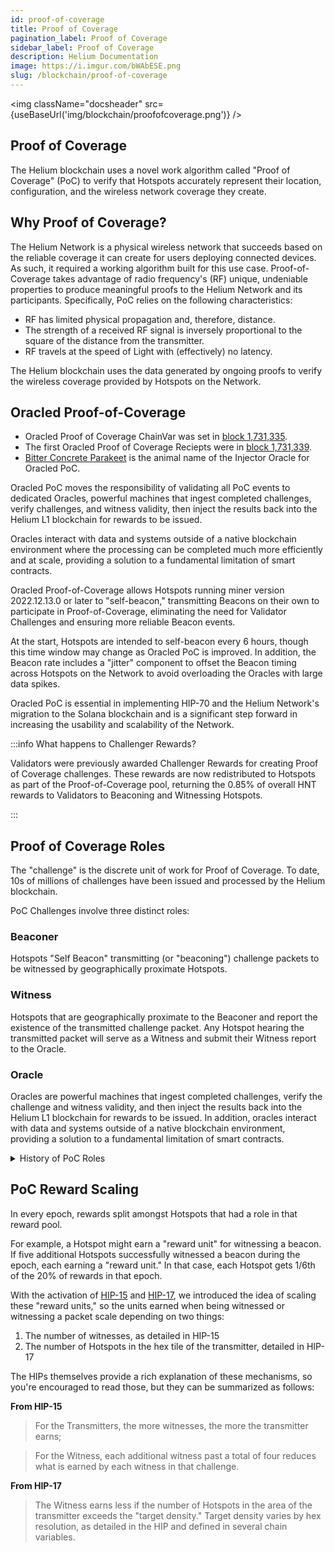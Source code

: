 ```yaml
---
id: proof-of-coverage
title: Proof of Coverage
pagination_label: Proof of Coverage
sidebar_label: Proof of Coverage
description: Helium Documentation
image: https://i.imgur.com/bWAbESE.png
slug: /blockchain/proof-of-coverage
---
```


<!--TODO: specify and merge content with subDAO PoC pages  -->

<img className="docsheader" src={useBaseUrl('img/blockchain/proofofcoverage.png')} />

## Proof of Coverage

The Helium blockchain uses a novel work algorithm called "Proof of Coverage" (PoC) to verify that
Hotspots accurately represent their location, configuration, and the wireless network coverage they
create.

## Why Proof of Coverage?

The Helium Network is a physical wireless network that succeeds based on the reliable coverage it
can create for users deploying connected devices. As such, it required a working algorithm built for
this use case. Proof-of-Coverage takes advantage of radio frequency's (RF) unique, undeniable
properties to produce meaningful proofs to the Helium Network and its participants. Specifically,
PoC relies on the following characteristics:

- RF has limited physical propagation and, therefore, distance.
- The strength of a received RF signal is inversely proportional to the square of the distance from
  the transmitter.
- RF travels at the speed of Light with (effectively) no latency.

The Helium blockchain uses the data generated by ongoing proofs to verify the wireless coverage
provided by Hotspots on the Network.

## Oracled Proof-of-Coverage

- Oracled Proof of Coverage ChainVar was set in
  [block 1,731,335](https://explorer.helium.com/blocks/1731335).
- The first Oracled Proof of Coverage Reciepts were in
  [block 1,731,339](https://explorer.helium.com/blocks/1731339).
- [Bitter Concrete Parakeet](https://explorer.helium.com/validators/12xtDibQdaAsvbPTqFbecGaA4iHd7NzRg6s7foQ2HCxouHo11TE)
  is the animal name of the Injector Oracle for Oracled PoC.

Oracled PoC moves the responsibility of validating all PoC events to dedicated Oracles, powerful
machines that ingest completed challenges, verify challenges, and witness validity, then inject the
results back into the Helium L1 blockchain for rewards to be issued.

Oracles interact with data and systems outside of a native blockchain environment where the
processing can be completed much more efficiently and at scale, providing a solution to a
fundamental limitation of smart contracts.

Oracled Proof-of-Coverage allows Hotspots running miner version 2022.12.13.0 or later to
"self-beacon," transmitting Beacons on their own to participate in Proof-of-Coverage, eliminating
the need for Validator Challenges and ensuring more reliable Beacon events.

At the start, Hotspots are intended to self-beacon every 6 hours, though this time window may change
as Oracled PoC is improved. In addition, the Beacon rate includes a "jitter" component to offset the
Beacon timing across Hotspots on the Network to avoid overloading the Oracles with large data
spikes.

Oracled PoC is essential in implementing HIP-70 and the Helium Network's migration to the Solana
blockchain and is a significant step forward in increasing the usability and scalability of the
Network.

:::info What happens to Challenger Rewards?

Validators were previously awarded Challenger Rewards for creating Proof of Coverage challenges.
These rewards are now redistributed to Hotspots as part of the Proof-of-Coverage pool, returning the
0.85% of overall HNT rewards to Validators to Beaconing and Witnessing Hotspots.

:::

## Proof of Coverage Roles

The "challenge" is the discrete unit of work for Proof of Coverage. To date, 10s of millions of
challenges have been issued and processed by the Helium blockchain.

PoC Challenges involve three distinct roles:

### Beaconer

Hotspots "Self Beacon" transmitting (or "beaconing") challenge packets to be witnessed by
geographically proximate Hotspots.

### Witness

Hotspots that are geographically proximate to the Beaconer and report the existence of the
transmitted challenge packet. Any Hotspot hearing the transmitted packet will serve as a Witness and
submit their Witness report to the Oracle.

### Oracle

Oracles are powerful machines that ingest completed challenges, verify the challenge and witness
validity, and then inject the results back into the Helium L1 blockchain for rewards to be issued.
In addition, oracles interact with data and systems outside of a native blockchain environment,
providing a solution to a fundamental limitation of smart contracts.

<details>
  <summary>History of PoC Roles</summary>

The Proof of Coverage model has continued to evolve to better suit the needs and capabilities of the
Helium Network.

The Consensus Group, a group of Hotspots elected by the blockchain to progress block production,
issued challenges in early iterations of the PoC algorithm. Eventually, as the number of active
Hotspots grew, [HIP-55](https://github.com/helium/HIP/blob/main/0055-validator-challenges.md) was
proposed and voted on by the community to move Consensus Groups, and the "Challenger" role to
Validators, much more powerful machines capable of handling the ever-growing volume of data and
connections on the Network.

Even farther back in history, and before
[HIP-15](https://github.com/helium/HIP/blob/master/0015-beaconing-rewards.md), Proof of Coverage
relied entirely on beaconing. A beacon was a single transmission witnessed by any Hotspot. Previous
versions used multi-hop challenge paths that didn't accurately test Hotspots' ability to capture RF
packets.

</details>

## PoC Reward Scaling

In every epoch, rewards split amongst Hotspots that had a role in that reward pool.

For example, a Hotspot might earn a "reward unit" for witnessing a beacon. If five additional
Hotspots successfully witnessed a beacon during the epoch, each earning a "reward unit." In that
case, each Hotspot gets 1/6th of the 20% of rewards in that epoch.

With the activation of [HIP-15](https://github.com/helium/HIP/blob/master/0015-beaconing-rewards.md)
and
[HIP-17](https://github.com/helium/HIP/blob/master/0017-hex-density-based-transmit-reward-scaling.md),
we introduced the idea of scaling these "reward units," so the units earned when being witnessed or
witnessing a packet scale depending on two things:

1. The number of witnesses, as detailed in HIP-15
2. The number of Hotspots in the hex tile of the transmitter, detailed in HIP-17

The HIPs themselves provide a rich explanation of these mechanisms, so you're encouraged to read
those, but they can be summarized as follows:

**From HIP-15**

> For the Transmitters, the more witnesses, the more the transmitter earns;

> For the Witness, each additional witness past a total of four reduces what is earned by each
> witness in that challenge.

**From HIP-17**

> The Witness earns less if the number of Hotspots in the area of the transmitter exceeds the
> "target density." Target density varies by hex resolution, as detailed in the HIP and defined in
> several chain variables.
